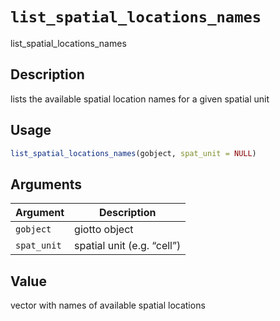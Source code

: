 # `list_spatial_locations_names`

list_spatial_locations_names


## Description

lists the available spatial location names for a given spatial unit


## Usage

```r
list_spatial_locations_names(gobject, spat_unit = NULL)
```


## Arguments

Argument      |Description
------------- |----------------
`gobject`     |     giotto object
`spat_unit`     |     spatial unit (e.g. "cell")


## Value

vector with names of available spatial locations


